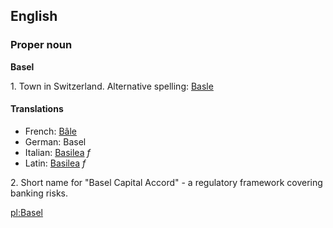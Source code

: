 ==English==
===Proper noun===
'''Basel'''

1. Town in Switzerland.  Alternative spelling: [[Basle]]

====Translations====
*French: [[Bâle]]
*German: Basel
*Italian: [[Basilea]] ''f''
*Latin: [[Basilea]] ''f''

2. Short name for "Basel Capital Accord" - a regulatory framework covering banking risks.

[[pl:Basel]]